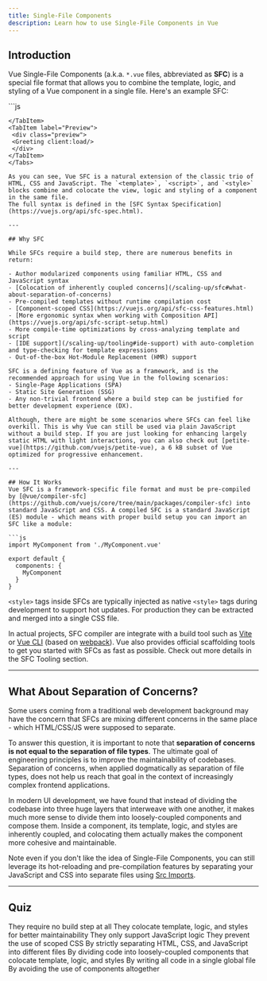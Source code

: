 ```yaml
---
title: Single-File Components
description: Learn how to use Single-File Components in Vue
---
```



## Introduction​

Vue Single-File Components (a.k.a. `*.vue` files, abbreviated as **SFC**) is a special file format that allows you to combine the template, logic, and styling of a Vue component in a single file. 
Here's an example SFC:

<Tabs>
<TabItem label="Vue">
 ```js
 <script>
export default {
  data() {
    return {
      greeting: 'Hello World!'
    }
  }
}
</script>

<template>
  <p class="greeting">{{ greeting }}</p>
</template>

<style>
.greeting {
  color: red;
  font-weight: bold;
}
</style>
```
</TabItem>
<TabItem label="Preview">
 <div class="preview">
 <Greeting client:load/>
 </div>
</TabItem>
</Tabs>

As you can see, Vue SFC is a natural extension of the classic trio of HTML, CSS and JavaScript. The `<template>`, `<script>`, and `<style>` blocks combine and colocate the view, logic and styling of a component in the same file. 
The full syntax is defined in the [SFC Syntax Specification](https://vuejs.org/api/sfc-spec.html).

---

## Why SFC

While SFCs require a build step, there are numerous benefits in return:

- Author modularized components using familiar HTML, CSS and JavaScript syntax
- [Colocation of inherently coupled concerns](/scaling-up/sfc#what-about-separation-of-concerns)
- Pre-compiled templates without runtime compilation cost
- [Component-scoped CSS](https://vuejs.org/api/sfc-css-features.html)
- [More ergonomic syntax when working with Composition API](https://vuejs.org/api/sfc-script-setup.html)
- More compile-time optimizations by cross-analyzing template and script
- [IDE support](/scaling-up/tooling#ide-support) with auto-completion and type-checking for template expressions
- Out-of-the-box Hot-Module Replacement (HMR) support

SFC is a defining feature of Vue as a framework, and is the recommended approach for using Vue in the following scenarios:
- Single-Page Applications (SPA)
- Static Site Generation (SSG)
- Any non-trivial frontend where a build step can be justified for better development experience (DX).

Although, there are might be some scenarios where SFCs can feel like overkill. This is why Vue can still be used via plain JavaScript without a build step. If you are just looking for enhancing largely static HTML with light interactions, you can also check out [petite-vue](https://github.com/vuejs/petite-vue), a 6 kB subset of Vue optimized for progressive enhancement.

---

## How It Works​
Vue SFC is a framework-specific file format and must be pre-compiled by [@vue/compiler-sfc](https://github.com/vuejs/core/tree/main/packages/compiler-sfc) into standard JavaScript and CSS. A compiled SFC is a standard JavaScript (ES) module - which means with proper build setup you can import an SFC like a module:

```js
import MyComponent from './MyComponent.vue'

export default {
  components: {
    MyComponent
  }
}
```

`<style>` tags inside SFCs are typically injected as native `<style>` tags during development to support hot updates. For production they can be extracted and merged into a single CSS file.

<LinkCard
href="https://play.vuejs.org/"
title="Try Out"
icon='external'
description="Play with SFCs and learn how they are compiled"/>

In actual projects, SFC compiler are integrate with a build tool such as [Vite](https://vitejs.dev/) or [Vue CLI](http://cli.vuejs.org/) (based on [webpack](https://webpack.js.org/)). 
Vue also provides official scaffolding tools to get you started with SFCs as fast as possible. 
<LinkButton href="/scaling-up/tooling" variant="secondary">
Check out more details in the SFC Tooling section.
</LinkButton>

---

## What About Separation of Concerns?​
Some users coming from a traditional web development background may have the concern that SFCs are mixing different concerns in the same place - which HTML/CSS/JS were supposed to separate.

To answer this question, it is important to note that **separation of concerns is not equal to the separation of file types**. The ultimate goal of engineering principles is to improve the maintainability of codebases. Separation of concerns, when applied dogmatically as separation of file types, does not help us reach that goal in the context of increasingly complex frontend applications.

In modern UI development, we have found that instead of dividing the codebase into three huge layers that interweave with one another, it makes much more sense to divide them into loosely-coupled components and compose them. Inside a component, its template, logic, and styles are inherently coupled, and colocating them actually makes the component more cohesive and maintainable.

Note even if you don't like the idea of Single-File Components, you can still leverage its hot-reloading and pre-compilation features by separating your JavaScript and CSS into separate files using [Src Imports](https://vuejs.org/api/sfc-spec.html#src-imports).

---

## Quiz 
<Quiz title="What is a key benefit of using Vue Single-File Components (SFCs)?">
  <QuizOption>
    They require no build step at all
  </QuizOption>
  <QuizOption correct>
    They colocate template, logic, and styles for better maintainability
  </QuizOption>
  <QuizOption>
    They only support JavaScript logic
  </QuizOption>
  <QuizOption>
    They prevent the use of scoped CSS
  </QuizOption>
</Quiz>

<Quiz title="How does Vue recommend thinking about 'separation of concerns' in modern UI development?">
  <QuizOption>
    By strictly separating HTML, CSS, and JavaScript into different files
  </QuizOption>
  <QuizOption correct>
    By dividing code into loosely-coupled components that colocate template, logic, and styles
  </QuizOption>
  <QuizOption>
    By writing all code in a single global file
  </QuizOption>
  <QuizOption>
    By avoiding the use of components altogether
  </QuizOption>
</Quiz>
